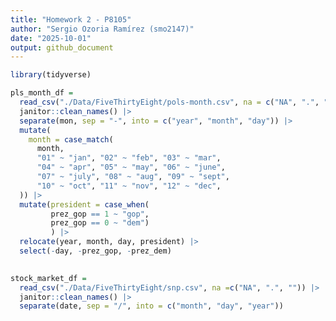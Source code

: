 ```yaml
---
title: "Homework 2 - P8105"
author: "Sergio Ozoria Ramírez (smo2147)"
date: "2025-10-01"
output: github_document
---
```


```r
library(tidyverse)
```


```r
pls_month_df =
  read_csv("./Data/FiveThirtyEight/pols-month.csv", na = c("NA", ".", "")) |> 
  janitor::clean_names() |> 
  separate(mon, sep = "-", into = c("year", "month", "day")) |> 
  mutate(
    month = case_match(
      month,
      "01" ~ "jan", "02" ~ "feb", "03" ~ "mar",
      "04" ~ "apr", "05" ~ "may", "06" ~ "june",
      "07" ~ "july", "08" ~ "aug", "09" ~ "sept",
      "10" ~ "oct", "11" ~ "nov", "12" ~ "dec",
  )) |> 
  mutate(president = case_when(
         prez_gop == 1 ~ "gop",
         prez_gop == 0 ~ "dem")
         ) |> 
  relocate(year, month, day, president) |> 
  select(-day, -prez_gop, -prez_dem)
  
```



```r
stock_market_df =
  read_csv("./Data/FiveThirtyEight/snp.csv", na =c("NA", ".", "")) |> 
  janitor::clean_names() |> 
  separate(date, sep = "/", into = c("month", "day", "year"))
  
```


